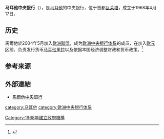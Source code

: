 {{NoteTA
|G1=地名
|1=zh-tw:法勒他;zh-hans:瓦莱塔;zh-hk:法勒他;zh:瓦萊塔;
}}
{{Infobox Central bank
|bank_name_in_local ={{lang|mt|Bank Ċentrali ta’Malta}} <small>{{mt icon}}</small>
|name=马耳他中央银行
|logo           = [[File:Central_Bank_of_Malta_logo.svg|File:Central Bank of Malta logo.svg]]<br><br>[[File:Malta_-_Valletta_-_Triq_il-Papa_Piju_V_-_Central_Bank_of_Malta_03_ies.jpg|230px]]
|image_1        = 
|image_title_1  = 马耳他中央银行
|headquarters = {{MLT}}[[瓦莱塔|瓦莱塔]]
|coordinates    = {{Coord|35.8955568|14.509722|display=inline, title|type:landmark_source:kolossus-frwiki}}
|established =  1968年4月17日
|bank_of = [[马耳他|马耳他]]政府
|president_title=Governor -Chairman
|president= Josef Bonnici
|borrowing_rate = 
|deposit_rate =
|website = {{URL|http://www.centralbankmalta.org/}}
|succeeded = [[欧洲中央银行|欧洲中央银行]] (2008)<sup>1</sup>
|footnotes = <sup>1</sup> 歐洲中央銀行已接管馬爾他中央銀行大部分職權。
}}

'''马耳他中央银行'''（{{lang-mt|Bank Ċentrali ta’ Malta}}），是[[马耳他|马耳他]]的中央银行，位于首都[[瓦莱塔|瓦莱塔]]，成立于1968年4月17日。

== 历史 ==
馬爾他於2004年5月加入[[欧洲聯盟|欧洲聯盟]]，成为[[欧洲中央银行体系|欧洲中央银行体系]]的成员，在加入[[欧元区|欧元区]]前，负责发行货币[[马耳他里拉|马耳他里拉]]以及依据本国经济调整财政和货币政策。<ref>{{Cite web|url=http://www.justiceservices.gov.mt/DownloadDocument.aspx?app=lom&itemid=8713&l=1|title=CENTRAL BANK OF MALTA ACT|accessdate=2020-01-16|work=www.justiceservices.gov.mt}}</ref></references>

== 参考来源 ==
{{Reflist}}

== 外部連結 ==
{{commonscat|Central Bank of Malta}}
*[http://www.centralbankmalta.org/ 馬爾他中央銀行]

{{Central banks}}
{{歐盟成員國中央銀行}}
{{歐洲題目|中央銀行}}
{{Authority control}}

[[category:马耳他|category:马耳他]]
[[category:欧洲中央银行体系|category:欧洲中央银行体系]]
[[Category:1968年建立政府機構|Category:1968年建立政府機構]]